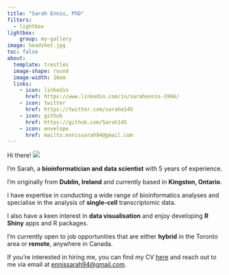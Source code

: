 ```yaml
---
title: "Sarah Ennis, PhD"
filters:
  - lightbox
lightbox:  
    group: my-gallery
image: headshot.jpg
toc: false
about: 
  template: trestles
  image-shape: round
  image-width: 16em
  links:
    - icon: linkedin
      href: https://www.linkedin.com/in/sarahennis-1994/
    - icon: twitter
      href: https://twitter.com/sarahe145
    - icon: github
      href: https://github.com/Sarah145
    - icon: envelope
      href: mailto:ennissarah94@gmail.com
---
```


::: {.about-me}
Hi there! ![](gnome.png){.gnome-pic} 
:::

I'm Sarah, a **bioinformatician and data scientist** with 5 years of experience.

I'm originally from **Dublin, Ireland** and currently based in **Kingston, Ontario**.

I have expertise in conducting a wide range of bioinformatics analyses and specialise in the analysis of **single-cell** transcriptomic data.

I also have a keen interest in **data visualisation** and enjoy developing **R Shiny** apps and R packages.

I'm currently open to job opportunities that are either **hybrid** in the Toronto area or **remote**, anywhere in Canada.

If you're interested in hiring me, you can find my CV [here](cv.pdf) and reach out to me via email at [ennissarah94@gmail.com](mailto:ennissarah94@gmail.com).

